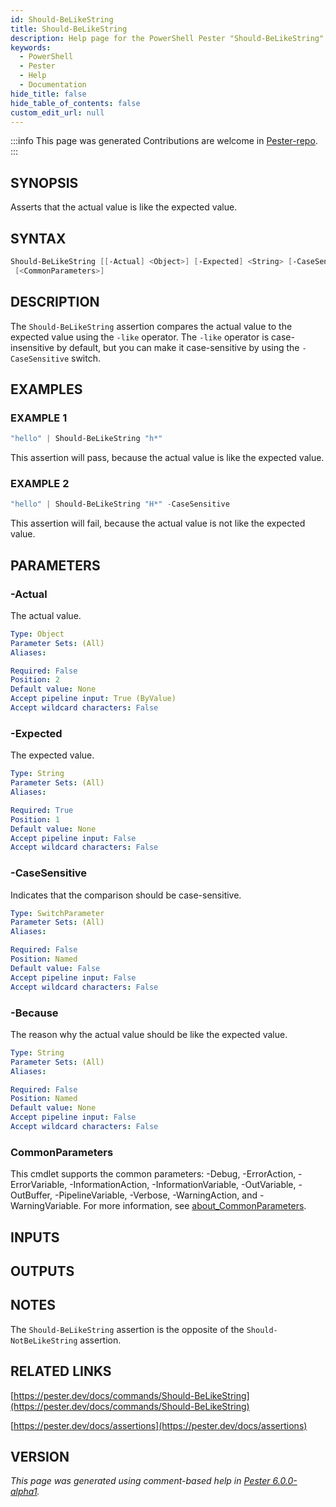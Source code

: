 ```yaml
---
id: Should-BeLikeString
title: Should-BeLikeString
description: Help page for the PowerShell Pester "Should-BeLikeString" command
keywords:
  - PowerShell
  - Pester
  - Help
  - Documentation
hide_title: false
hide_table_of_contents: false
custom_edit_url: null
---
```


:::info This page was generated
Contributions are welcome in [Pester-repo](https://github.com/pester/pester).
:::

## SYNOPSIS

Asserts that the actual value is like the expected value.

## SYNTAX

```powershell
Should-BeLikeString [[-Actual] <Object>] [-Expected] <String> [-CaseSensitive] [-Because <String>]
 [<CommonParameters>]
```

## DESCRIPTION

The `Should-BeLikeString` assertion compares the actual value to the expected value using the `-like` operator.
The `-like` operator is case-insensitive by default, but you can make it case-sensitive by using the `-CaseSensitive` switch.

## EXAMPLES

### EXAMPLE 1

```powershell
"hello" | Should-BeLikeString "h*"
```

This assertion will pass, because the actual value is like the expected value.

### EXAMPLE 2

```powershell
"hello" | Should-BeLikeString "H*" -CaseSensitive
```

This assertion will fail, because the actual value is not like the expected value.

## PARAMETERS

### -Actual

The actual value.

```yaml
Type: Object
Parameter Sets: (All)
Aliases:

Required: False
Position: 2
Default value: None
Accept pipeline input: True (ByValue)
Accept wildcard characters: False
```

### -Expected

The expected value.

```yaml
Type: String
Parameter Sets: (All)
Aliases:

Required: True
Position: 1
Default value: None
Accept pipeline input: False
Accept wildcard characters: False
```

### -CaseSensitive

Indicates that the comparison should be case-sensitive.

```yaml
Type: SwitchParameter
Parameter Sets: (All)
Aliases:

Required: False
Position: Named
Default value: False
Accept pipeline input: False
Accept wildcard characters: False
```

### -Because

The reason why the actual value should be like the expected value.

```yaml
Type: String
Parameter Sets: (All)
Aliases:

Required: False
Position: Named
Default value: None
Accept pipeline input: False
Accept wildcard characters: False
```

### CommonParameters

This cmdlet supports the common parameters: -Debug, -ErrorAction, -ErrorVariable, -InformationAction, -InformationVariable, -OutVariable, -OutBuffer, -PipelineVariable, -Verbose, -WarningAction, and -WarningVariable. For more information, see [about_CommonParameters](http://go.microsoft.com/fwlink/?LinkID=113216).

## INPUTS

## OUTPUTS

## NOTES

The `Should-BeLikeString` assertion is the opposite of the `Should-NotBeLikeString` assertion.

## RELATED LINKS

[https://pester.dev/docs/commands/Should-BeLikeString](https://pester.dev/docs/commands/Should-BeLikeString)

[https://pester.dev/docs/assertions](https://pester.dev/docs/assertions)

## VERSION

*This page was generated using comment-based help in [Pester 6.0.0-alpha1](https://github.com/pester/pester).*
